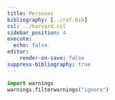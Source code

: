 ```yaml
---
title: Personas
bibliography: [../ref.bib]
csl: ../harvard.csl
sidebar_position: 4
execute:
  echo: false
editor:
    render-on-save: false
suppress-bibliography: true
---
```



```python
import warnings
warnings.filterwarnings("ignore")
```